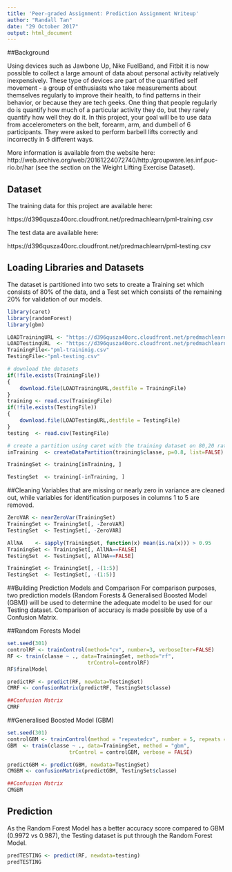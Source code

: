 ```yaml
---
title: 'Peer-graded Assignment: Prediction Assignment Writeup'
author: "Randall Tan"
date: "29 October 2017"
output: html_document
---
```


##Background

Using devices such as Jawbone Up, Nike FuelBand, and Fitbit it is now possible to collect a large amount of data about personal activity relatively inexpensively. These type of devices are part of the quantified self movement - a group of enthusiasts who take measurements about themselves regularly to improve their health, to find patterns in their behavior, or because they are tech geeks. One thing that people regularly do is quantify how much of a particular activity they do, but they rarely quantify how well they do it. In this project, your goal will be to use data from accelerometers on the belt, forearm, arm, and dumbell of 6 participants. They were asked to perform barbell lifts correctly and incorrectly in 5 different ways. 

More information is available from the website here: http://web.archive.org/web/20161224072740/http:/groupware.les.inf.puc-rio.br/har (see the section on the Weight Lifting Exercise Dataset).

## Dataset
The training data for this project are available here:

https://d396qusza40orc.cloudfront.net/predmachlearn/pml-training.csv

The test data are available here:

https://d396qusza40orc.cloudfront.net/predmachlearn/pml-testing.csv

## Loading Libraries and Datasets

The dataset is partitioned into two sets to create a Training set which consists of 80% of the data, and a Test set which consists of the remaining 20% for validation of our models.

```r

library(caret)
library(randomForest)
library(gbm)

LOADTrainingURL <- "https://d396qusza40orc.cloudfront.net/predmachlearn/pml-training.csv"
LOADTestingURL  <- "https://d396qusza40orc.cloudfront.net/predmachlearn/pml-testing.csv"
TrainingFile<-"pml-traininig.csv"
TestingFile<-"pml-testing.csv"

# download the datasets
if(!file.exists(TrainingFile))
{
    download.file(LOADTrainingURL,destfile = TrainingFile)
}
training <- read.csv(TrainingFile)
if(!file.exists(TestingFile))
{
    download.file(LOADTestingURL,destfile = TestingFile)
}
testing  <- read.csv(TestingFile)

# create a partition using caret with the training dataset on 80,20 ratio
inTraining  <- createDataPartition(training$classe, p=0.8, list=FALSE)

TrainingSet <- training[inTraining, ]

TestingSet  <- training[-inTraining, ]

```

##Cleaning
Variables that are missing or nearly zero in variance are cleaned out, while variables for identification purposes in columns 1 to 5 are removed.

```r
ZeroVAR <- nearZeroVar(TrainingSet)
TrainingSet <- TrainingSet[, -ZeroVAR]
TestingSet  <- TestingSet[, -ZeroVAR]

AllNA    <- sapply(TrainingSet, function(x) mean(is.na(x))) > 0.95
TrainingSet <- TrainingSet[, AllNA==FALSE]
TestingSet  <- TestingSet[, AllNA==FALSE]

TrainingSet <- TrainingSet[, -(1:5)]
TestingSet  <- TestingSet[, -(1:5)]

```

##Building Prediction Models and Comparison
For comparison purposes, two prediction models (Random Forests & Generalised Boosted Model (GBM)) will be used to determine the adequate model to be used for our Testing dataset. Comparison of accuracy is made possible by use of a Confusion Matrix.

##Random Forests Model
```r
set.seed(301)
controlRF <- trainControl(method="cv", number=3, verboseIter=FALSE)
RF <- train(classe ~ ., data=TrainingSet, method="rf",
                          trControl=controlRF)
RF$finalModel

predictRF <- predict(RF, newdata=TestingSet)
CMRF <- confusionMatrix(predictRF, TestingSet$classe)

##Confusion Matrix
CMRF

```

##Generalised Boosted Model (GBM)
```r
set.seed(301)
controlGBM <- trainControl(method = "repeatedcv", number = 5, repeats = 1)
GBM  <- train(classe ~ ., data=TrainingSet, method = "gbm",
                    trControl = controlGBM, verbose = FALSE)

predictGBM <- predict(GBM, newdata=TestingSet)
CMGBM <- confusionMatrix(predictGBM, TestingSet$classe)

##Confusion Matrix
CMGBM
```

## Prediction
As the Random Forest Model has a better accuracy score compared to GBM (0.9972 vs 0.987), the Testing dataset is put through the Random Forest Model.

```r
predTESTING <- predict(RF, newdata=testing)
predTESTING

```


